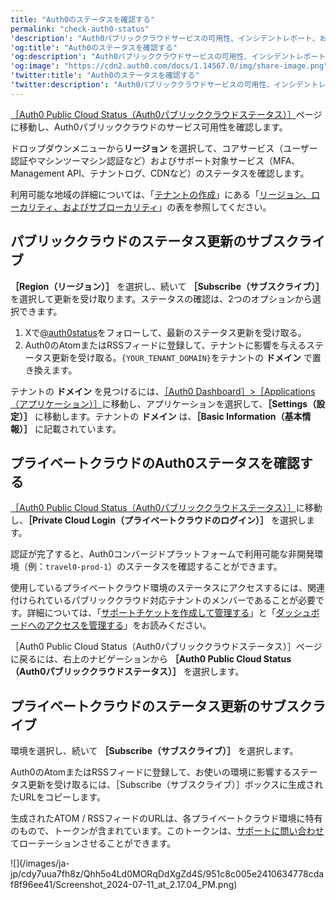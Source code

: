 ```yaml
---
title: "Auth0のステータスを確認する"
permalink: "check-auth0-status"
'description': "Auth0パブリッククラウドサービスの可用性、インシデントレポート、および過去の稼働時間レポートの確認方法について説明します。"
'og:title': "Auth0のステータスを確認する"
'og:description': "Auth0パブリッククラウドサービスの可用性、インシデントレポート、および過去の稼働時間レポートの確認方法について説明します。"
'og:image': "https://cdn2.auth0.com/docs/1.14567.0/img/share-image.png"
'twitter:title': "Auth0のステータスを確認する"
'twitter:description': "Auth0パブリッククラウドサービスの可用性、インシデントレポート、および過去の稼働時間レポートの確認方法について説明します。"
---
```


[［Auth0 Public Cloud Status（Auth0パブリッククラウドステータス）］](https://status.auth0.com)ページに移動し、Auth0パブリッククラウドのサービス可用性を確認します。

ドロップダウンメニューから**リージョン** を選択して、コアサービス（ユーザー認証やマシンツーマシン認証など）およびサポート対象サービス（<Tooltip data-tooltip-id="react-containers-DefinitionTooltip-0" href="/ja-jp/glossary?term=multifactor-authentication" tip="多要素認証（MFA）: ユーザー名とパスワードに加えて、SMS経由のコードなどの要素を使用するユーザー認証プロセス。" cta="用語集の表示">MFA</Tooltip>、<Tooltip data-tooltip-id="react-containers-DefinitionTooltip-0" href="/ja-jp/glossary?term=management-api" tip="Management API: 顧客が管理タスクを実行できるようにするための製品。" cta="用語集の表示">Management API</Tooltip>、テナントログ、CDNなど）のステータスを確認します。

利用可能な地域の詳細については、「[テナントの作成](/ja-jp/get-started/auth0-overview/create-tenants)」にある「[リージョン、ローカリティ、およびサブローカリティ](https://auth0.com/docs/get-started/auth0-overview/create-tenants#region-locality-and-sub-locality)」の表を参照してください。

## パブリッククラウドのステータス更新のサブスクライブ

**［Region（リージョン）］** を選択し、続いて **［Subscribe（サブスクライブ）］** を選択して更新を受け取ります。ステータスの確認は、2つのオプションから選択できます。

1. Xで[@auth0status](https://twitter.com/auth0status)をフォローして、最新のステータス更新を受け取る。
2. Auth0のAtomまたはRSSフィードに登録して、テナントに影響を与えるステータス更新を受け取る。`{YOUR_TENANT_DOMAIN}`をテナントの **ドメイン** で置き換えます。

テナントの **ドメイン** を見つけるには、[［Auth0 Dashboard］>［Applications（アプリケーション）］](https://manage.auth0.com/dashboard/#/applications)に移動し、アプリケーションを選択して、**［Settings（設定）］** に移動します。テナントの **ドメイン** は、**［Basic Information（基本情報）］** に記載されています。

## プライベートクラウドのAuth0ステータスを確認する

[［Auth0 Public Cloud Status（Auth0パブリッククラウドステータス）］](https://status.auth0.com)に移動し、**［Private Cloud Login（プライベートクラウドのログイン）］** を選択します。

認証が完了すると、Auth0コンバージドプラットフォームで利用可能な非開発環境（例：`travel0-prod-1`）のステータスを確認することができます。

<Callout icon="file-lines" color="#0EA5E9" iconType="regular">

使用しているプライベートクラウド環境のステータスにアクセスするには、関連付けられているパブリッククラウド対応テナントのメンバーであることが必要です。詳細については、「[サポートチケットを作成して管理する](/ja-jp/troubleshoot/customer-support/open-and-manage-support-tickets)」と「[ダッシュボードへのアクセスを管理する](/ja-jp/get-started/manage-dashboard-access)」をお読みください。

</Callout>

［Auth0 Public Cloud Status（Auth0パブリッククラウドステータス）］ページに戻るには、右上のナビゲーションから **［Auth0 Public Cloud Status（Auth0パブリッククラウドステータス）］** を選択します。

## プライベートクラウドのステータス更新のサブスクライブ

環境を選択し、続いて **［Subscribe（サブスクライブ）］** を選択します。

Auth0のAtomまたはRSSフィードに登録して、お使いの環境に影響するステータス更新を受け取るには、［Subscribe（サブスクライブ）］ボックスに生成されたURLをコピーします。

<Callout icon="file-lines" color="#0EA5E9" iconType="regular">

生成されたATOM / RSSフィードのURLは、各プライベートクラウド環境に特有のもので、トークンが含まれています。このトークンは、[サポートに問い合わせ](https://support.auth0.com/)てローテーションさせることができます。

</Callout>

<Frame>![](/images/ja-jp/cdy7uua7fh8z/Qhh5o4Ld0MORqDdXgZd4S/951c8c005e2410634778cdaf8f96ee41/Screenshot_2024-07-11_at_2.17.04_PM.png)</Frame>

